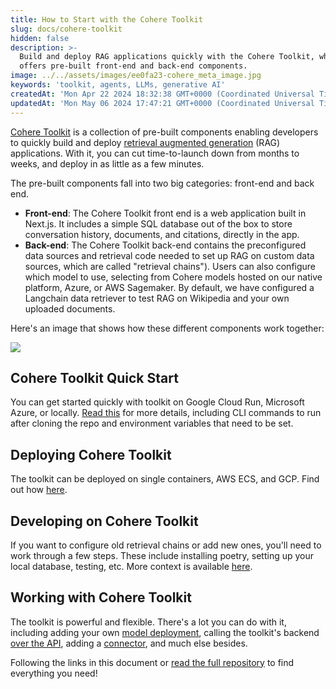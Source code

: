 ```yaml
---
title: How to Start with the Cohere Toolkit
slug: docs/cohere-toolkit
hidden: false
description: >-
  Build and deploy RAG applications quickly with the Cohere Toolkit, which
  offers pre-built front-end and back-end components.
image: ../../assets/images/ee0fa23-cohere_meta_image.jpg
keywords: 'toolkit, agents, LLMs, generative AI'
createdAt: 'Mon Apr 22 2024 18:32:38 GMT+0000 (Coordinated Universal Time)'
updatedAt: 'Mon May 06 2024 17:47:21 GMT+0000 (Coordinated Universal Time)'
---
```

[Cohere Toolkit](https://github.com/cohere-ai/cohere-toolkit) is a collection of pre-built components enabling developers to quickly build and deploy [retrieval augmented generation](/docs/retrieval-augmented-generation-rag) (RAG) applications. With it, you can cut time-to-launch down from months to weeks, and deploy in as little as a few minutes.

The pre-built components fall into two big categories: front-end and back end.

- **Front-end**: The Cohere Toolkit front end is a web application built in Next.js. It includes a simple SQL database out of the box to store conversation history, documents, and citations, directly in the app.
- **Back-end**: The Cohere Toolkit back-end contains the preconfigured data sources and retrieval code needed to set up RAG on custom data sources, which are called "retrieval chains"). Users can also configure which model to use, selecting from Cohere models hosted on our native platform, Azure, or AWS Sagemaker. By default, we have configured a Langchain data retriever to test RAG on Wikipedia and your own uploaded documents. 

Here's an image that shows how these different components work together:

<img src='../../assets/images/63101b4-toolkit_graphic.png' />


## Cohere Toolkit Quick Start

You can get started quickly with toolkit on Google Cloud Run, Microsoft Azure, or locally. [Read this](https://github.com/cohere-ai/cohere-toolkit?tab=readme-ov-file#quick-start) for more details, including CLI commands to run after cloning the repo and environment variables that need to be set.  

## Deploying Cohere Toolkit

The toolkit can be deployed on single containers, AWS ECS, and GCP. Find out how [here](https://github.com/cohere-ai/cohere-toolkit?tab=readme-ov-file#deployment-guides).

## Developing on Cohere Toolkit

If you want to configure old retrieval chains or add new ones, you'll need to work through a few steps. These include installing poetry, setting up your local database, testing, etc. More context is available [here](https://github.com/cohere-ai/cohere-toolkit?tab=readme-ov-file#setup-for-development).

## Working with Cohere Toolkit

The toolkit is powerful and flexible. There's a lot you can do with it, including adding your own [model deployment](https://github.com/cohere-ai/cohere-toolkit?tab=readme-ov-file#how-to-add-your-own-model-deployment), calling the toolkit's backend [over the API](https://github.com/cohere-ai/cohere-toolkit?tab=readme-ov-file#how-to-call-the-backend-as-an-api), adding a [connector](https://github.com/cohere-ai/cohere-toolkit?tab=readme-ov-file#how-to-add-a-connector-to-the-toolkit), and much else besides. 

Following the links in this document or [read the full repository](https://github.com/cohere-ai/cohere-toolkit) to find everything you need!
